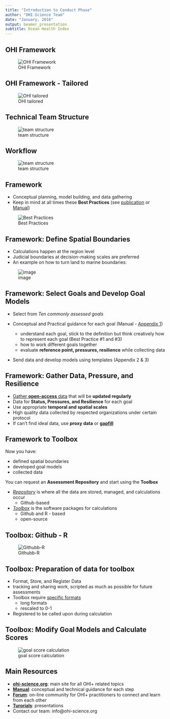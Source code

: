 ```yaml
---
title: "Introduction to Conduct Phase"
author: "OHI-Science Team"
date: "January, 2016"
output: beamer_presentation
subtitle: Ocean Health Index
---
```


## OHI Framework
![OHI Framework](https://docs.google.com/drawings/d/1XAx6M3Qh5EWEG8CIXykFr7dskVTttBdLOBPguIVZ-pk/pub?w=624&h=480)

## OHI Framework - Tailored
![OHI tailored](https://docs.google.com/drawings/d/1-H2uHSNf1Qk3O5sudhQHREy8F_OZpnobzTKHm2i-sHM/pub?w=624&h=480)

## Technical Team Structure
![team structure](https://docs.google.com/drawings/d/1akDCmVFkQNQxDM2DARaZKFUWwZ75dC5H45heuD14Xvg/pub?w=960&h=600)


## Workflow
![team structure](https://docs.google.com/drawings/d/1NCcfc24vlQjL4PJ4MltPmIgjgshfTkrZuUTcIqDUHeI/pub?w=960&h=720)


## Framework
- Conceptual planning, model building, and data gathering
- Keep in mind at all times these **Best Practices** (see [publication](https://peerj.com/articles/1503/) or [Manual](http://ohi-science.org/new-site/manual/#best-practices-for-ohi-assessments))

 ![Best Practices](https://docs.google.com/drawings/d/1dUFAOVa2JfbKHyaq98yDYdtcDuEPyr10uNB_auz_Pdc/pub?w=768&h=480)

## Framework: Define Spatial Boundaries
- Calculations happen at the region level
- Judicial boundaries at decision-making scales are preferred 
- An example on how to turn land to marine boundaries: 

![image](https://docs.google.com/drawings/d/17qXZ8Ah6WPYhP1_RQOsIA5gHBNlP8mGAFcDIxkizM58/pub?w=960&h=500)

## Framework: Select Goals and Develop Goal Models 
- Select from _Ten commonly assessed goals_ 
- Conceptual and Practical guidance for each goal (Manual - [Appendix 1](http://ohi-science.org/new-site/manual/#appendix-1-goal-models-reference-points-and-pressure-and-resilience))

  - understand each goal, stick to the definition but think creatively how to represent each goal (Best Practice #1 and #3)
  - how to work different goals together
  - evaluate **reference point, pressures, resilience** while collecting data 
- Send data and develop models using templates (Appendix 2 & 3)

## Framework: Gather Data, Pressure, and Resilience
- [Gather **open-access** data](http://ohi-science.org/new-site/manual/#discovering-and-gathering-input-information) that will be **updated regularly**
- Data for **Status, Pressures, and Resilience** for each goal
- Use appropriate **temporal and spatial scales**
- High quality data collected by respected organizations under certain protocol
- If can't find ideal data, use **proxy data** or [**gapfill**](http://ohi-science.org/new-site/manual/#gapfilling)

## Framework to Toolbox
Now you have:

- defined spatial boundaries
- developed goal models
- collected data

You can request an **Assessment Repository** and start using the **Toolbox**

- [_Repository_](http://ohi-science.org/new-site/manual/#file-system-organization) is where all the data are stored, managed, and calculations occur
  - Github-based
 
- [_Toolbox_](http://ohi-science.org/new-site/manual/#the-ocean-health-index-toolbox) is the software packages for calculations 
  - Github and R - based
  - open-source
  
## Toolbox: Github - R 
![Githubb-R](https://docs.google.com/drawings/d/1urr3If3UxeGuxY5rY0h0HArFh2qoK2lzOtbeB-i5hxk/pub?w=768&h=660)

## Toolbox: Preparation of data for toolbox

- Format, Store, and Register Data 
- tracking and sharing work, scripted as much as possible for future assessments 
- Toolbox require [specific formats](http://ohi-science.org/new-site/manual/#formatting-data-for-the-toolbox)
  - long formats
  - rescaled to 0-1 
- Registered to be called upon during calculation

## Toolbox: Modify Goal Models and Calculate Scores

![goal score calculation](https://docs.google.com/drawings/d/1MsrR7sKOMFzfUaGVaVQ4CPb7Y6RFaBt40XJXgmT7Edo/pub?w=960&h=540)

 
## Main Resources 

- [**ohi-science.org**](ohi-science.org): main site for all OHI+ related topics
- [**Manual**](http://ohi-science.org/manual/): conceptual and technical guidance for each step 
- [**Forum**](http://ohi-science.org/forum/): on-line community for OHI+ practitioners to connect and learn from each other
- [**Turorials**](http://ohi-science.org/new-site/resources/downloads/): presentations
- Contact our team: info@ohi-science.org



